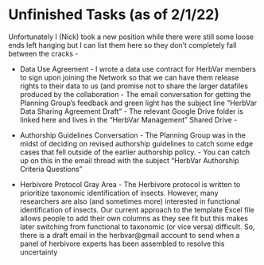 # Unfinished Tasks (as of 2/1/22)

Unfortunately I (Nick) took a new position while there were still some loose ends left hanging but I can list them here so they don’t completely fall between the cracks -

- Data Use Agreement - I wrote a data use contract for HerbVar members to sign upon joining the Network so that we can have them release rights to their data to us (and promise not to share the larger datafiles produced by the collaboration - The email conversation for getting the Planning Group’s feedback and green light has the subject line “HerbVar Data Sharing Agreement Draft” - The relevant Google Drive folder is linked here and lives in the “HerbVar Management” Shared Drive -

- Authorship Guidelines Conversation - The Planning Group was in the midst of deciding on revised authorship guidelines to catch some edge cases that fell outside of the earlier authorship policy. - You can catch up on this in the email thread with the subject “HerbVar Authorship Criteria Questions”

- Herbivore Protocol Gray Area - The Herbivore protocol is written to prioritize taxonomic identification of insects. However, many researchers are also (and sometimes more) interested in functional identification of insects. Our current approach to the template Excel file allows people to add their own columns as they see fit but this makes later switching from functional to taxonomic (or vice versa) difficult. So, there is a draft email in the herbvar\@gmail account to send when a panel of herbivore experts has been assembled to resolve this uncertainty
